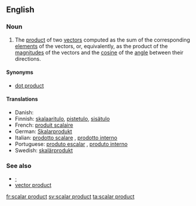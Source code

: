 ==English==
{{wikipedia}}

===Noun===
{{en-noun|sg=[[scalar]] [[product]]}}

# {{vector}} The [[product]] of two [[vector]]s computed as the sum of the corresponding [[element]]s of the vectors, or, equivalently, as the product of the [[magnitude]]s of the vectors and the [[cosine]] of the [[angle]] between their directions.

====Synonyms====
* [[dot product]]

====Translations====
* Danish: {{t|da|skalarprodukt|n}}
* Finnish: [[skalaaritulo]], [[pistetulo]], [[sisätulo]]
* French: [[produit scalaire]] {{m}}
* German: [[Skalarprodukt]] {{n}}
* Italian: [[prodotto scalare]] {{m}}, [[prodotto interno]] {{m}}
* Portuguese: [[produto escalar]] {{m}}, [[produto interno]] {{m}}
* Swedish: [[skalärprodukt]] {{c}}

===See also===
* [[·]]
* [[vector product]]

[[fr:scalar product]]
[[sv:scalar product]]
[[ta:scalar product]]
